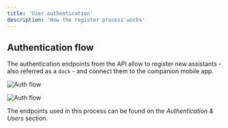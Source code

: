```yaml
---
title: 'User authentication'
description: 'How the register process works'
---
```


## Authentication flow

The authentication endpoints from the API allow to register new assistants - also referred as a `dock` - and connect them to the companion mobile app.

<img
  className="block dark:hidden"
  src="/images/auth_flow.png"
  alt="Auth flow"
  title={true}
/>

<img
  className="hidden dark:block"
  src="/images/auth_flow_dark.png"
  alt="Auth flow"
  title={true}
/>

The endpoints used in this process can be found on the _Authentication & Users_ section.
